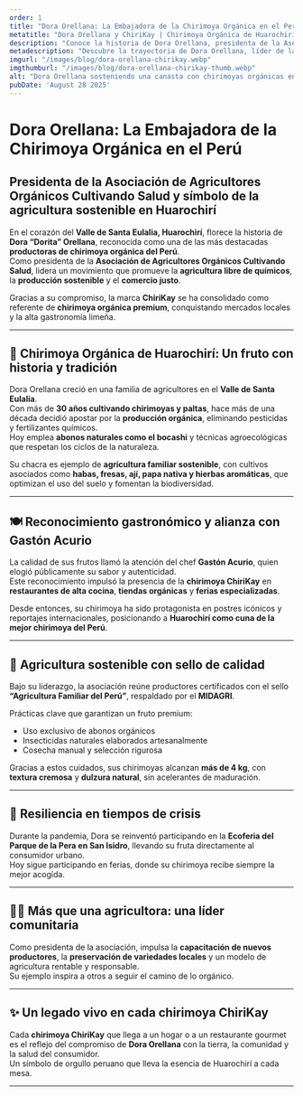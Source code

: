 ```yaml
---
order: 1
title: "Dora Orellana: La Embajadora de la Chirimoya Orgánica en el Perú"
metatitle: "Dora Orellana y ChiriKay | Chirimoya Orgánica de Huarochirí"
description: "Conoce la historia de Dora Orellana, presidenta de la Asociación Cultivando Salud y productora de la mejor chirimoya orgánica del Perú, bajo la marca ChiriKay."
metadescription: "Descubre la trayectoria de Dora Orellana, líder de la Asociación de Agricultores Orgánicos Cultivando Salud y productora de la chirimoya orgánica ChiriKay, orgullo de Huarochirí."
imgurl: "/images/blog/dora-orellana-chirikay.webp"
imgthumburl: "/images/blog/dora-orellana-chirikay-thumb.webp"
alt: "Dora Orellana sosteniendo una canasta con chirimoyas orgánicas en Huarochirí"
pubDate: 'August 28 2025'
---
```


# **Dora Orellana: La Embajadora de la Chirimoya Orgánica en el Perú**
## **Presidenta de la Asociación de Agricultores Orgánicos Cultivando Salud y símbolo de la agricultura sostenible en Huarochirí**

En el corazón del **Valle de Santa Eulalia, Huarochirí**, florece la historia de **Dora “Dorita” Orellana**, reconocida como una de las más destacadas **productoras de chirimoya orgánica del Perú**.  
Como presidenta de la **Asociación de Agricultores Orgánicos Cultivando Salud**, lidera un movimiento que promueve la **agricultura libre de químicos**, la **producción sostenible** y el **comercio justo**.

Gracias a su compromiso, la marca **ChiriKay** se ha consolidado como referente de **chirimoya orgánica premium**, conquistando mercados locales y la alta gastronomía limeña.

---

## 🌱 **Chirimoya Orgánica de Huarochirí: Un fruto con historia y tradición**

Dora Orellana creció en una familia de agricultores en el **Valle de Santa Eulalia**.  
Con más de **30 años cultivando chirimoyas y paltas**, hace más de una década decidió apostar por la **producción orgánica**, eliminando pesticidas y fertilizantes químicos.  
Hoy emplea **abonos naturales como el bocashi** y técnicas agroecológicas que respetan los ciclos de la naturaleza.

Su chacra es ejemplo de **agricultura familiar sostenible**, con cultivos asociados como **habas, fresas, ají, papa nativa y hierbas aromáticas**, que optimizan el uso del suelo y fomentan la biodiversidad.

---

## 🍽️ **Reconocimiento gastronómico y alianza con Gastón Acurio**

La calidad de sus frutos llamó la atención del chef **Gastón Acurio**, quien elogió públicamente su sabor y autenticidad.  
Este reconocimiento impulsó la presencia de la **chirimoya ChiriKay** en **restaurantes de alta cocina**, **tiendas orgánicas** y **ferias especializadas**.

Desde entonces, su chirimoya ha sido protagonista en postres icónicos y reportajes internacionales, posicionando a **Huarochirí como cuna de la mejor chirimoya del Perú**.

---

## 🏅 **Agricultura sostenible con sello de calidad**

Bajo su liderazgo, la asociación reúne productores certificados con el sello **“Agricultura Familiar del Perú”**, respaldado por el **MIDAGRI**.

Prácticas clave que garantizan un fruto premium:
- Uso exclusivo de abonos orgánicos  
- Insecticidas naturales elaborados artesanalmente  
- Cosecha manual y selección rigurosa

Gracias a estos cuidados, sus chirimoyas alcanzan **más de 4 kg**, con **textura cremosa** y **dulzura natural**, sin acelerantes de maduración.

---

## 💪 **Resiliencia en tiempos de crisis**

Durante la pandemia, Dora se reinventó participando en la **Ecoferia del Parque de la Pera en San Isidro**, llevando su fruta directamente al consumidor urbano.  
Hoy sigue participando en ferias, donde su chirimoya recibe siempre la mejor acogida.

---

## 👩‍🌾 **Más que una agricultora: una líder comunitaria**

Como presidenta de la asociación, impulsa la **capacitación de nuevos productores**, la **preservación de variedades locales** y un modelo de agricultura rentable y responsable.  
Su ejemplo inspira a otros a seguir el camino de lo orgánico.

---

## ✨ **Un legado vivo en cada chirimoya ChiriKay**

Cada **chirimoya ChiriKay** que llega a un hogar o a un restaurante gourmet es el reflejo del compromiso de **Dora Orellana** con la tierra, la comunidad y la salud del consumidor.  
Un símbolo de orgullo peruano que lleva la esencia de Huarochirí a cada mesa.

---

<NoticiasDoraOrellana />

